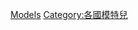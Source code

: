 {{portal|人物}}
{{Commons cat|Models from Serbia}}

[[Category:各职业塞尔维亚人|Models]]
[[Category:各國模特兒|Category:各國模特兒]]